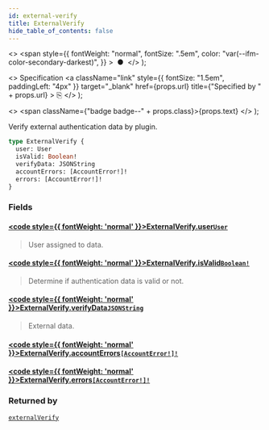 ```yaml
---
id: external-verify
title: ExternalVerify
hide_table_of_contents: false
---
```


  <>
    <span
      style={{
        fontWeight: "normal",
        fontSize: ".5em",
        color: "var(--ifm-color-secondary-darkest)",
      }}
    >
      &nbsp;●&nbsp;
    </span>
  </>
);

  <>
    Specification
    <a
      className="link"
      style={{ fontSize: "1.5em", paddingLeft: "4px" }}
      target="\_blank"
      href={props.url}
      title={"Specified by " + props.url}
    >
      ⎘
    </a>
  </>
);

  <>
    <span className={"badge badge--" + props.class}>{props.text}</span>
  </>
);

Verify external authentication data by plugin.

```graphql
type ExternalVerify {
  user: User
  isValid: Boolean!
  verifyData: JSONString
  accountErrors: [AccountError!]!
  errors: [AccountError!]!
}
```

### Fields

#### [<code style={{ fontWeight: 'normal' }}>ExternalVerify.<b>user</b></code>](#)<Bullet />[`User`](../../api-reference/users/objects/user) <Badge class="secondary" text="object"/> <Badge class="secondary" text="users"/>

> User assigned to data.

#### [<code style={{ fontWeight: 'normal' }}>ExternalVerify.<b>isValid</b></code>](#)<Bullet />[`Boolean!`](../../api-reference/miscellaneous/scalars/boolean) <Badge class="secondary" text="non-null"/> <Badge class="secondary" text="scalar"/> <Badge class="secondary" text="miscellaneous"/>

> Determine if authentication data is valid or not.

#### [<code style={{ fontWeight: 'normal' }}>ExternalVerify.<b>verifyData</b></code>](#)<Bullet />[`JSONString`](../../api-reference/miscellaneous/scalars/jsonstring) <Badge class="secondary" text="scalar"/> <Badge class="secondary" text="miscellaneous"/>

> External data.

#### [<code style={{ fontWeight: 'normal' }}>ExternalVerify.<b>accountErrors</b></code>](#)<Bullet />[`[AccountError!]!`](../../api-reference/users/objects/account-error) <Badge class="secondary" text="non-null"/> <Badge class="secondary" text="object"/> <Badge class="secondary" text="users"/>

>

#### [<code style={{ fontWeight: 'normal' }}>ExternalVerify.<b>errors</b></code>](#)<Bullet />[`[AccountError!]!`](../../api-reference/users/objects/account-error) <Badge class="secondary" text="non-null"/> <Badge class="secondary" text="object"/> <Badge class="secondary" text="users"/>

>

### Returned by

[`externalVerify`](../../api-reference/authentication/mutations/external-verify) <Badge class="secondary" text="mutation"/>
